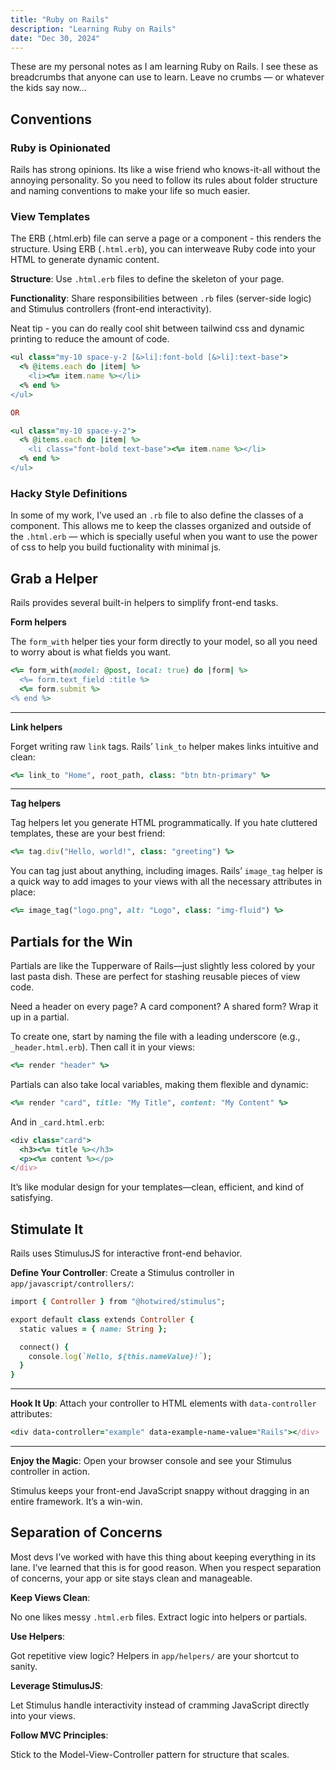 ```yaml
---
title: "Ruby on Rails"
description: "Learning Ruby on Rails"
date: "Dec 30, 2024"
---
```


These are my personal notes as I am learning Ruby on Rails. I see these as breadcrumbs that anyone can use to learn. Leave no crumbs — or whatever the kids say now…

## Conventions

### Ruby is Opinionated

Rails has strong opinions. Its like a wise friend who knows-it-all without the annoying personality. So you need to follow its rules about folder structure and naming conventions to make your life so much easier. 

### View Templates

The ERB (.html.erb) file can serve a page or a component - this renders the structure. Using ERB (`.html.erb`), you can interweave Ruby code into your HTML to generate dynamic content.

**Structure**: Use `.html.erb` files to define the skeleton of your page.

**Functionality**: Share responsibilities between `.rb` files (server-side logic) and Stimulus controllers (front-end interactivity).

Neat tip - you can do really cool shit between tailwind css and dynamic printing to reduce the amount of code.

```ruby
<ul class="my-10 space-y-2 [&>li]:font-bold [&>li]:text-base">
  <% @items.each do |item| %>
    <li><%= item.name %></li>
  <% end %>
</ul>

OR

<ul class="my-10 space-y-2">
  <% @items.each do |item| %>
    <li class="font-bold text-base"><%= item.name %></li>
  <% end %>
</ul>
```

### Hacky Style Definitions

In some of my work, I’ve used an `.rb` file to also define the classes of a component. This allows me to keep the classes organized and outside of the `.html.erb` — which is specially useful when you want to use the power of css to help you build fuctionality with minimal js.

## Grab a Helper

Rails provides several built-in helpers to simplify front-end tasks. 

**Form helpers**

The `form_with` helper ties your form directly to your model, so all you need to worry about is what fields you want.

```ruby
<%= form_with(model: @post, local: true) do |form| %>
  <%= form.text_field :title %>
  <%= form.submit %>
<% end %>
```

---

**Link helpers**

Forget writing raw `link` tags. Rails’ `link_to` helper makes links intuitive and clean:

```ruby
<%= link_to "Home", root_path, class: "btn btn-primary" %>
```

---

**Tag helpers**

Tag helpers let you generate HTML programmatically. If you hate cluttered templates, these are your best friend:

```ruby
<%= tag.div("Hello, world!", class: "greeting") %>
```

You can tag just about anything, including images. Rails’ `image_tag` helper is a quick way to add images to your views with all the necessary attributes in place:

```ruby
<%= image_tag("logo.png", alt: "Logo", class: "img-fluid") %>
```

## Partials for the Win

Partials are like the Tupperware of Rails—just slightly less colored by your last pasta dish. These are perfect for stashing reusable pieces of view code. 

Need a header on every page? A card component? A shared form? Wrap it up in a partial.

To create one, start by naming the file with a leading underscore (e.g., `_header.html.erb`). Then call it in your views:

```ruby
<%= render "header" %>
```

Partials can also take local variables, making them flexible and dynamic:

```ruby
<%= render "card", title: "My Title", content: "My Content" %>
```

And in `_card.html.erb`:

```ruby
<div class="card">
  <h3><%= title %></h3>
  <p><%= content %></p>
</div>
```

It’s like modular design for your templates—clean, efficient, and kind of satisfying.

## Stimulate It

Rails uses StimulusJS for interactive front-end behavior. 

**Define Your Controller**: Create a Stimulus controller in `app/javascript/controllers/`:

```ruby
import { Controller } from "@hotwired/stimulus";

export default class extends Controller {
  static values = { name: String };

  connect() {
    console.log(`Hello, ${this.nameValue}!`);
  }
}
```

---

**Hook It Up**: Attach your controller to HTML elements with `data-controller` attributes:

```ruby
<div data-controller="example" data-example-name-value="Rails"></div>
```

---

**Enjoy the Magic**: Open your browser console and see your Stimulus controller in action.

Stimulus keeps your front-end JavaScript snappy without dragging in an entire framework. It’s a win-win.

## Separation of Concerns

Most devs I’ve worked with have this thing about keeping everything in its lane. I’ve learned that this is for good reason. When you respect separation of concerns, your app or site stays clean and manageable.

**Keep Views Clean**:

No one likes messy `.html.erb` files. Extract logic into helpers or partials.

**Use Helpers**:

Got repetitive view logic? Helpers in `app/helpers/` are your shortcut to sanity.

**Leverage StimulusJS**:

Let Stimulus handle interactivity instead of cramming JavaScript directly into your views.

**Follow MVC Principles**:

Stick to the Model-View-Controller pattern for structure that scales.